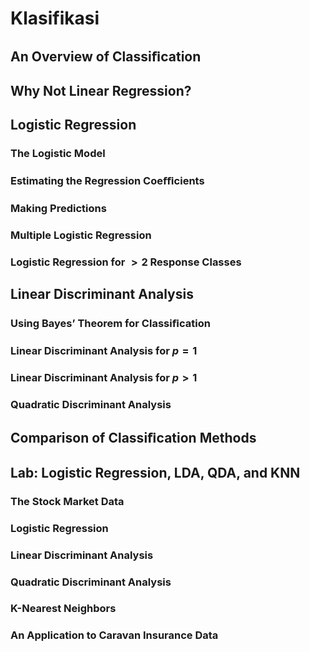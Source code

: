 # Klasifikasi


## An Overview of Classiﬁcation
## Why Not Linear Regression?

## Logistic Regression
### The Logistic Model
### Estimating the Regression Coeﬃcients
### Making Predictions
### Multiple Logistic Regression
### Logistic Regression for $>2$ Response Classes

## Linear Discriminant Analysis
### Using Bayes’ Theorem for Classiﬁcation
### Linear Discriminant Analysis for $p = 1$
### Linear Discriminant Analysis for $p>1$
### Quadratic Discriminant Analysis

## Comparison of Classiﬁcation Methods

## Lab: Logistic Regression, LDA, QDA, and KNN
### The Stock Market Data
### Logistic Regression
### Linear Discriminant Analysis
### Quadratic Discriminant Analysis
### K-Nearest Neighbors
### An Application to Caravan Insurance Data

